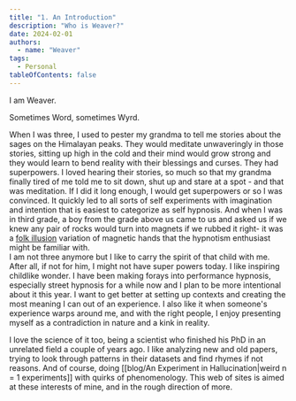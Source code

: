 ```yaml
---
title: "1. An Introduction"
description: "Who is Weaver?"
date: 2024-02-01
authors: 
  - name: "Weaver"
tags: 
  - Personal
tableOfContents: false 
---
```



I am Weaver. 

Sometimes Word, sometimes Wyrd.

When I was three, I used to pester my grandma to tell me stories about the sages on the Himalayan peaks. They would meditate unwaveringly in those stories, sitting up high in the cold and their mind would grow strong and they would learn to bend reality with their blessings and curses. They had superpowers. I loved hearing their stories, so much so that my grandma finally tired of me told me to sit down, shut up and stare at a spot -  and that was meditation. If I did it long enough, I would get superpowers or so I was convinced. It quickly led to all sorts of self experiments with imagination and intention that is easiest to categorize as self hypnosis. And when I was in third grade, a boy from the grade above us came to us and asked us if we knew any pair of rocks would turn into magnets if we rubbed it right- it was a [folk illusion](https://iupress.org/9780253041098/folk-illusions/) variation of  magnetic hands that the hypnotism enthusiast might be familiar with.  
I am not three anymore but I like to carry the spirit of that child with me. After all, if not for him, I might not have super powers today. I like inspiring childlike wonder. I have been making forays into performance hypnosis, especially street hypnosis for a while now and I plan to be more intentional about it this year. I want to get better at setting up contexts and creating the most meaning I can out of an experience.  I also like it when someone's experience warps around me, and with the right people, I enjoy presenting myself as a contradiction in nature and a kink in reality. 

I love the science of it too, being a scientist who finished his PhD in an unrelated field a couple of years ago. I like analyzing new and old papers, trying to look through patterns in their datasets and find rhymes if not reasons. And of course, doing [[blog/An Experiment in Hallucination|weird n = 1 experiments]] with quirks of phenomenology. This web of sites is aimed at these interests of mine, and in the rough direction of more.
